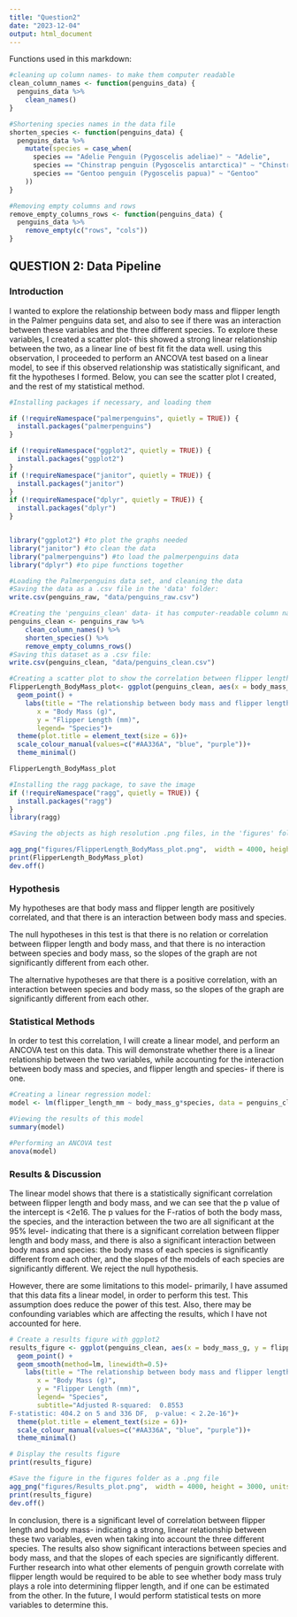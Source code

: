 ---
title: "Question2"
date: "2023-12-04"
output: html_document
---

Functions used in this markdown:
```{r}

#cleaning up column names- to make them computer readable
clean_column_names <- function(penguins_data) {
  penguins_data %>%
    clean_names()
}

#Shortening species names in the data file
shorten_species <- function(penguins_data) {
  penguins_data %>%
    mutate(species = case_when(
      species == "Adelie Penguin (Pygoscelis adeliae)" ~ "Adelie",
      species == "Chinstrap penguin (Pygoscelis antarctica)" ~ "Chinstrap",
      species == "Gentoo penguin (Pygoscelis papua)" ~ "Gentoo"
    ))
}

#Removing empty columns and rows
remove_empty_columns_rows <- function(penguins_data) {
  penguins_data %>%
    remove_empty(c("rows", "cols"))
}
```


## QUESTION 2: Data Pipeline


### Introduction
I wanted to explore the relationship between body mass and flipper length in the Palmer penguins data set, and also to see if there was an interaction between these variables and the three different species. To explore these variables, I created a scatter plot- this showed a strong linear relationship between the two, as a linear line of best fit fit the data well. using this observation, I proceeded to perform an ANCOVA test based on a linear model, to see if this observed relationship was statistically significant, and fit the hypotheses I formed. Below, you can see the scatter plot I created, and the rest of my statistical method.

```{r Cleaning and exploring the data}
#Installing packages if necessary, and loading them

if (!requireNamespace("palmerpenguins", quietly = TRUE)) {
  install.packages("palmerpenguins")
}

if (!requireNamespace("ggplot2", quietly = TRUE)) {
  install.packages("ggplot2")
}
if (!requireNamespace("janitor", quietly = TRUE)) {
  install.packages("janitor")
}
if (!requireNamespace("dplyr", quietly = TRUE)) {
  install.packages("dplyr")
}


library("ggplot2") #to plot the graphs needed
library("janitor") #to clean the data
library("palmerpenguins") #to load the palmerpenguins data
library("dplyr") #to pipe functions together

#Loading the Palmerpenguins data set, and cleaning the data
#Saving the data as a .csv file in the 'data' folder:
write.csv(penguins_raw, "data/penguins_raw.csv")

#Creating the 'penguins_clean' data- it has computer-readable column names, and any empty columns and rows are removed.
penguins_clean <- penguins_raw %>%
    clean_column_names() %>%
    shorten_species() %>%
    remove_empty_columns_rows()
#Saving this dataset as a .csv file:
write.csv(penguins_clean, "data/penguins_clean.csv")

#Creating a scatter plot to show the correlation between flipper length and body mass
FlipperLength_BodyMass_plot<- ggplot(penguins_clean, aes(x = body_mass_g, y = flipper_length_mm, colour= species)) +
  geom_point() +
    labs(title = "The relationship between body mass and flipper length",
       x = "Body Mass (g)",
       y = "Flipper Length (mm)",
       legend= "Species")+
  theme(plot.title = element_text(size = 6))+
  scale_colour_manual(values=c("#AA336A", "blue", "purple"))+
  theme_minimal()

FlipperLength_BodyMass_plot

#Installing the ragg package, to save the image
if (!requireNamespace("ragg", quietly = TRUE)) {
  install.packages("ragg")
}
library(ragg)

#Saving the objects as high resolution .png files, in the 'figures' folder

agg_png("figures/FlipperLength_BodyMass_plot.png",  width = 4000, height = 3000, units = "px", res = 600)+
print(FlipperLength_BodyMass_plot)
dev.off()
```

### Hypothesis

My hypotheses are that body mass and flipper length are positively correlated, and that there is an interaction between body mass and species. 

The null hypotheses in this test is that there is no relation or correlation between flipper length and body mass, and that there is no interaction between species and body mass, so the slopes of the graph are not significantly different from each other.


The alternative hypotheses are that there is a positive correlation, with an interaction between species and body mass, so the slopes of the graph are significantly different from each other.

### Statistical Methods

In order to test this correlation, I will create a linear model, and perform an ANCOVA test on this data. This will demonstrate whether there is a linear relationship between the two variables, while accounting for the interaction between body mass and species, and flipper length and species- if there is one.

```{r Statistics}
#Creating a linear regression model:
model <- lm(flipper_length_mm ~ body_mass_g*species, data = penguins_clean)

#Viewing the results of this model
summary(model)

#Performing an ANCOVA test
anova(model)
```

### Results & Discussion

The linear model shows that there is a statistically significant correlation between flipper length and body mass, and we can see that the p value of the intercept is <2e16. The p values for the F-ratios of both the body mass, the species, and the interaction between the two are all significant at the 95% level- indicating that there is a significant correlation between flipper length and body mass, and there is also a significant interaction between body mass and species: the body mass of each species is significantly different from each other, and the slopes of the models of each species are significantly different. We reject the null hypothesis. 

However, there are some limitations to this model- primarily, I have assumed that this data fits a linear model, in order to  perform this test. This assumption does reduce the power of this test. Also, there may be confounding variables which are affecting the results, which I have not accounted for here.

```{r Plotting Results}

# Create a results figure with ggplot2
results_figure <- ggplot(penguins_clean, aes(x = body_mass_g, y = flipper_length_mm, colour= species)) +
  geom_point() +
  geom_smooth(method=lm, linewidth=0.5)+
    labs(title = "The relationship between body mass and flipper length",
       x = "Body Mass (g)",
       y = "Flipper Length (mm)",
       legend= "Species",
       subtitle="Adjusted R-squared:  0.8553 
F-statistic: 404.2 on 5 and 336 DF,  p-value: < 2.2e-16")+
  theme(plot.title = element_text(size = 6))+
  scale_colour_manual(values=c("#AA336A", "blue", "purple"))+
  theme_minimal()

# Display the results figure
print(results_figure)

#Save the figure in the figures folder as a .png file
agg_png("figures/Results_plot.png",  width = 4000, height = 3000, units = "px", res = 600)+
print(results_figure)
dev.off()


```

In conclusion, there is a significant level of correlation between flipper length and body mass- indicating a strong, linear relationship between these two variables, even when taking into account the three different species. The results also show significant interactions between species and body mass, and that the slopes of each species are significantly different. Further research into what other elements of penguin growth correlate with flipper length would be required to be able to see whether body mass truly plays a role into determining flipper length, and if one can be estimated from the other. In the future, I would perform statistical tests on more variables to determine this.
